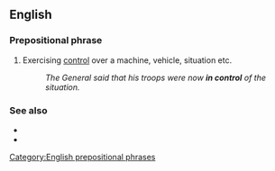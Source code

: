 ==English==

===Prepositional phrase===
{{en-PP}}

# {{lb|en|idiomatic}} Exercising [[control]] over a machine, vehicle, situation etc.
#: ''The General said that his troops were now '''in control''' of the situation.''

===See also===
* {{l|en|under control}}
* {{l|en|out of control}}

[[Category:English prepositional phrases]]